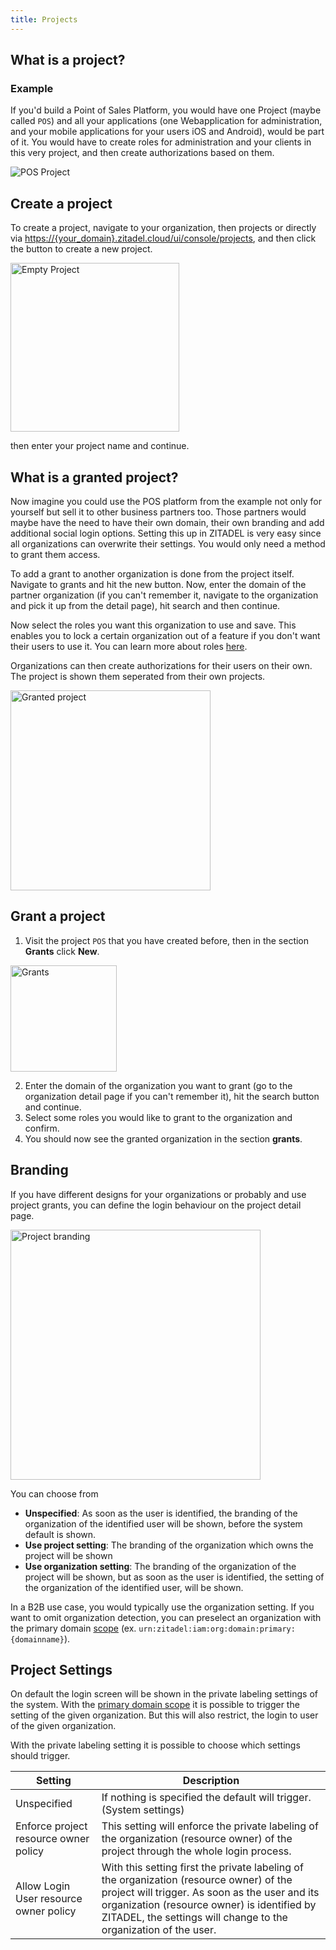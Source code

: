 ```yaml
---
title: Projects
---
```


## What is a project?


<ProjectDescription name="ProjectDescription" />

### Example

If you'd build a Point of Sales Platform, you would have one Project (maybe called `POS`) and all your applications (one Webapplication for administration, and your mobile applications for your users iOS and Android), would be part of it.
You would have to create roles for administration and your clients in this very project, and then create authorizations based on them.

![POS Project](/img/guides/console/posproject.png)

## Create a project

To create a project, navigate to your organization, then projects or directly via <https://{your_domain}.zitadel.cloud/ui/console/projects>, and then click the button to create a new project.

<img alt="Empty Project" src="/img/console_projects_empty.png" width="270px" />

then enter your project name and continue.

## What is a granted project?

Now imagine you could use the POS platform from the example not only for yourself but sell it to other business partners too.
Those partners would maybe have the need to have their own domain, their own branding and add additional social login options.
Setting this up in ZITADEL is very easy since all organizations can overwrite their settings.
You would only need a method to grant them access.

To add a grant to another organization is done from the project itself. Navigate to grants and hit the new button.
Now, enter the domain of the partner organization (if you can't remember it, navigate to the organization and pick it up from the detail page), hit search and then continue.

Now select the roles you want this organization to use and save.
This enables you to lock a certain organization out of a feature if you don't want their users to use it.
You can learn more about roles [here](./roles).

Organizations can then create authorizations for their users on their own. The project is shown them seperated from their own projects.

<img
  alt="Granted project"
  src="/img/guides/console/grantedprojectgrid.png"
  width="320px"
/>

## Grant a project

1. Visit the project `POS` that you have created before, then in the section **Grants** click **New**.

<img src="/img/guides/console/grantsmenu.png" alt="Grants" width="170px" />

2. Enter the domain of the organization you want to grant (go to the organization detail page if you can't remember it), hit the search button and continue.
3. Select some roles you would like to grant to the organization and confirm.
4. You should now see the granted organization in the section **grants**.

## Branding

If you have different designs for your organizations or probably and use project grants, you can define the login behaviour on the project detail page.

<img
  src="/img/guides/console/projectbranding.png"
  alt="Project branding"
  width="400px"
/>

You can choose from

- **Unspecified**: As soon as the user is identified, the branding of the organization of the identified user will be shown, before the system default is shown.
- **Use project setting**: The branding of the organization which owns the project will be shown
- **Use organization setting**: The branding of the organization of the project will be shown, but as soon as the user is identified, the setting of the organization of the identified user, will be shown.

In a B2B use case, you would typically use the organization setting. If you want to omit organization detection, you can preselect an organization with the primary domain [scope](/docs/apis/openidoauth/scopes#reserved-scopes) (ex. `urn:zitadel:iam:org:domain:primary:{domainname}`).

## Project Settings

On default the login screen will be shown in the private labeling settings of the system.
With the [primary domain scope](../../apis/openidoauth/scopes#reserves-scopes) it is possible to trigger the setting of the given organization.
But this will also restrict, the login to user of the given organization.

With the private labeling setting it is possible to choose which settings should trigger.

| Setting                                | Description                                                                                                                                                                                                                                                  |
| -------------------------------------- | ------------------------------------------------------------------------------------------------------------------------------------------------------------------------------------------------------------------------------------------------------------ |
| Unspecified                            | If nothing is specified the default will trigger. (System settings)                                                                                                                                                                                          |
| Enforce project resource owner policy  | This setting will enforce the private labeling of the organization (resource owner) of the project through the whole login process.                                                                                                                          |
| Allow Login User resource owner policy | With this setting first the private labeling of the organization (resource owner) of the project will trigger. As soon as the user and its organization (resource owner) is identified by ZITADEL, the settings will change to the organization of the user. |
